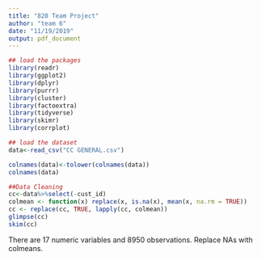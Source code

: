 ```yaml
---
title: "820 Team Project"
author: "team 6"
date: "11/19/2019"
output: pdf_document
---
```


```r
## load the packages
library(readr)
library(ggplot2)
library(dplyr)
library(purrr)
library(cluster)
library(factoextra)
library(tidyverse)
library(skimr)
library(corrplot)
```

```r
## load the dataset
data<-read_csv("CC GENERAL.csv")
```

```r
colnames(data)<-tolower(colnames(data))
colnames(data)
```

```r
##Data Cleaning
cc<-data%>%select(-cust_id)
colmean <- function(x) replace(x, is.na(x), mean(x, na.rm = TRUE))
cc <- replace(cc, TRUE, lapply(cc, colmean))
glimpse(cc)
skim(cc)
```
There are 17 numeric variables and 8950 observations. Replace NAs with colmeans. 

